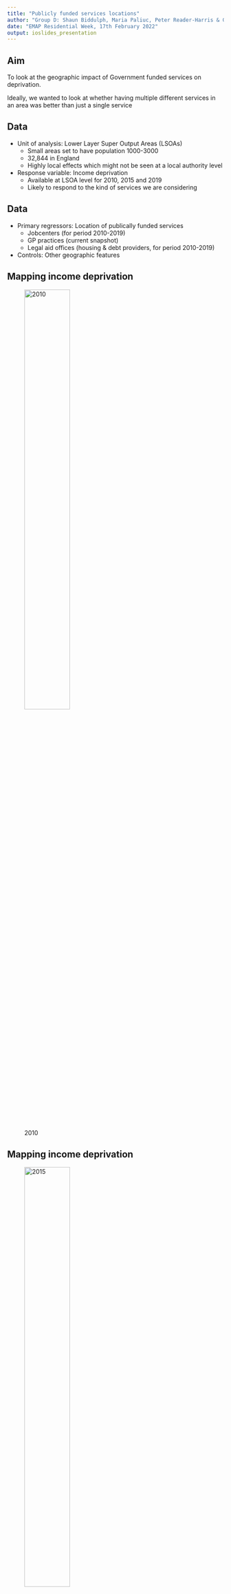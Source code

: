 ```yaml
---
title: "Publicly funded services locations"
author: "Group D: Shaun Biddulph, Maria Paliuc, Peter Reader-Harris & Gaggan Sanghera"
date: "EMAP Residential Week, 17th February 2022"
output: ioslides_presentation
---
```


## Aim

To look at the geographic impact of Government funded services on deprivation.

Ideally, we wanted to look at whether having multiple different services in an area was better than just a single service



## Data

 - Unit of analysis: Lower Layer Super Output Areas (LSOAs)
   - Small areas set to have population 1000-3000
   - 32,844	in England
   - Highly local effects which might not be seen at a local authority level
 - Response variable: Income deprivation
   - Available at LSOA level for 2010, 2015 and 2019
   - Likely to respond to the kind of services we are considering 
   
## Data
   
 - Primary regressors: Location of publically funded services
   - Jobcenters (for period 2010-2019)
   - GP practices (current snapshot)
   - Legal aid offices (housing & debt providers, for period 2010-2019)
 - Controls: Other geographic features
 
## Mapping income deprivation {.centered}

![2010](outputs/id_map_england_2010.png){width=50%}

## Mapping income deprivation {.centered}

![2015](outputs/id_map_england_2015.png){width=50%}
 
## Mapping income deprivation {.centered}

![2019](outputs/id_map_england_2019.png){width=50%}

## Mapping income deprivation {.centered}

![Change from 2010 to 2019](outputs/id_map_england_diff.png){width=50%}

## How much of the reduction in income deprivation is due to public services?

Can we use OLS?


$$
\Delta d = \alpha + \sum ( \beta_i \times p_i) + controls +\epsilon_j
$$

where:

 - $\Delta d$ is the change in income deprivation percentage
 - $\beta_i$ and $p_i$ are the coefficients and dummy variables for proximity to publicly funded service $i$
 - $\epsilon_j$ is the error term
 

## OLS Results

<iframe src="outputs/ols.html"></iframe>

## Can we estimate impact using panel regression?

Need equation

Controls for fixed effects

We show first first difference and fixed effects

BUT

 - GPs are everywhere, and we did not have data over time
 - Jobcentres similarly do not move, excepting the small number of closures in 2018
 - Leaves only Legal Aid offices
 
## Visualising first difference {.columns-2}
 
![](outputs/legal_aid_near_fd.png){width=95%}
Within 2 miles of legal aid office
 
![](outputs/legal_aid_far_fd.png){width=95%}
 
 More than 4 miles from legal aid office

## Can we estimate impact using panel regression?

England

`r htmltools::includeHTML("outputs/plm_all.html")`

## Can we estimate impact using panel regression?

London

`r htmltools::includeHTML("outputs/plm_london.html")`

## Can we estimate impact using panel regression?

Outside London

`r htmltools::includeHTML("outputs/plm_nonlondon.html")`

<br>
(Other sub-regions lack any statistical significance)

## Methodological issues

lead/lag time - 

crow-flies distance - not always realistic proxy for accessibility

<div class="notes">
It presumably takes time for an office to have an impact in an area, but we haven't accounted for this
</div>

## Other approaches considered

DiD => need more time periods to create a good baseline






